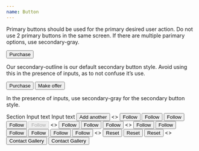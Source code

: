 ```yaml
---
name: Button
---
```


Primary buttons should be used for the primary desired user action. Do not use 2
primary buttons in the same screen. If there are multiple parimary options, use
secondary-gray.

<Playground>
  <Button>Purchase</Button>
</Playground>

Our secondary-outline is our default secondary button style. Avoid using this in
the presence of inputs, as to not confuse it’s use.

<Playground>
  <Box>
    <Button width="33%">Purchase</Button>
    <Spacer mb={1} />
    <Button variant="secondaryGray" width="33%">
      Make offer
    </Button>
  </Box>
</Playground>

In the presence of inputs, use secondary-gray for the secondary button style.

<Playground layout="horizontal">
  <BorderBox>
    <Box p={1} width="50%">
      <Sans size="3">Section</Sans>
    </Box>
    <Flex flexDirection="column" width="50%">
      <BorderBox mb={1}>Input text</BorderBox>
      <BorderBox mb={1}>Input text</BorderBox>
      <Button variation="secondary">Add another</Button>
    </Flex>
  </BorderBox>
</Playground>

<Spacer mb={4} />

<Playground title="primaryBlack" showToggle={true} expanded={false}>
  <>
    <Button variant="primaryBlack" size="small" m={0.5}>
      Follow
    </Button>
    <Button variant="primaryBlack" size="medium" m={0.5}>
      Follow
    </Button>
    <Button variant="primaryBlack" size="large" m={0.5}>
      Follow
    </Button>
    <Button variant="primaryBlack" size="large" m={0.5} loading>
      Follow
    </Button>
    <Button variant="primaryBlack" size="large" m={0.5} disabled>
      Follow
    </Button>
  </>
</Playground>

<Playground title="secondaryGray" showToggle={true} expanded={false}>
  <>
    <Button variant="secondaryGray" size="small" m={0.5}>
      Follow
    </Button>
    <Button variant="secondaryGray" size="medium" m={0.5}>
      Follow
    </Button>
    <Button variant="secondaryGray" size="large" m={0.5}>
      Follow
    </Button>
  </>
</Playground>

<Playground title="secondaryOutline" showToggle={true} expanded={false}>
  <>
    <Button variant="secondaryOutline" size="small" m={0.5}>
      Follow
    </Button>
    <Button variant="secondaryOutline" size="medium" m={0.5}>
      Follow
    </Button>
    <Button variant="secondaryOutline" size="large" m={0.5}>
      Follow
    </Button>
  </>
</Playground>

<Playground title="primaryWhite" showToggle={true} expanded={false}>
  <Box bg="black" p={1} m={0.5}>
    <Button variant="primaryWhite" size="small" m={0.5}>
      Follow
    </Button>
    <Button variant="primaryWhite" size="medium" m={0.5}>
      Follow
    </Button>
    <Button variant="primaryWhite" size="large" m={0.5}>
      Follow
    </Button>
  </Box>
</Playground>

<Playground title="noOutline" showToggle={true} expanded={false}>
  <>
    <Button variant="noOutline" size="small" m={0.5}>
      Reset
    </Button>
    <Button variant="noOutline" size="medium" m={0.5}>
      Reset
    </Button>
    <Button variant="noOutline" size="large" m={0.5}>
      Reset
    </Button>
  </>
</Playground>

<Playground title="Full width" showToggle={true} expanded={false}>
  <>
    <Button width="100%" size="large" m={0.5}>
      Contact Gallery
    </Button>
    <Button variant="secondaryOutline" width="100%" size="medium" m={0.5}>
      Contact Gallery
    </Button>
  </>
</Playground>
